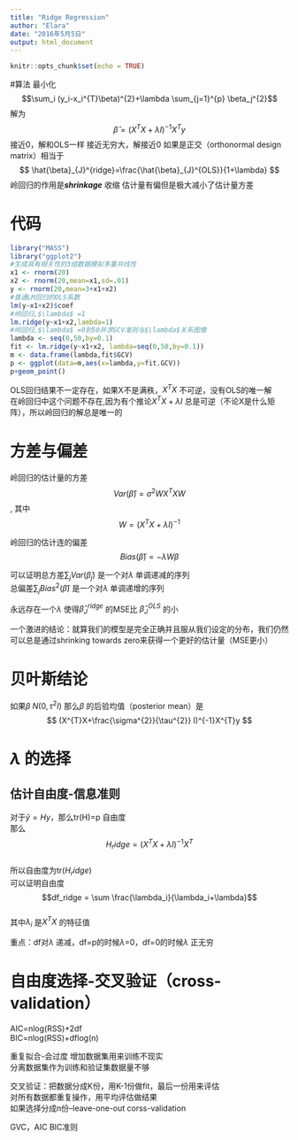```yaml
---
title: "Ridge Regression"
author: "Elara"
date: "2016年5月5日"
output: html_document
---
```


```r
knitr::opts_chunk$set(echo = TRUE)
```

#算法
最小化$$\sum_i (y_i-x_i^{T}\beta)^{2}+\lambda \sum_{j=1}^{p} \beta_j^{2}$$
解为$$\hat{\beta}=(X^{T}X+\lambda I)^{-1}X^{T}y$$
\lambda 接近0，解和OLS一样
\lambda 接近无穷大，解接近0
如果是正交（orthonormal design matrix）相当于
$$
\hat{\beta}_{J}^{ridge}=\frac{\hat{\beta}_{J}^{OLS}}{1+\lambda}
$$
岭回归的作用是***shrinkage*** 收缩
估计量有偏但是极大减小了估计量方差

# 代码
```r
library("MASS")
library("ggplot2")
#生成具有相关性的3组数据模拟多重共线性
x1 <- rnorm(20)
x2 <- rnorm(20,mean=x1,sd=.01)
y <- rnorm(20,mean=3+x1+x2)
#普通LM回归的OLS系数
lm(y~x1+x2)$coef
#岭回归,$\lambda$ =1
lm.ridge(y~x1+x2,lambda=1)
#岭回归,$\lambda$ =0到50并求GCV准则与$\lambda$关系图像
lambda <- seq(0,50,by=0.1)
fit <- lm.ridge(y~x1+x2, lambda=seq(0,50,by=0.1))
m <- data.frame(lambda,fit$GCV) 
p <- ggplot(data=m,aes(x=lambda,y=fit.GCV)) 
p+geom_point()
```     

OLS回归结果不一定存在，如果X不是满秩，$X^{T}X$ 不可逆，没有OLS的唯一解  
在岭回归中这个问题不存在,因为有个推论$X^{T}X+\lambda I$ 总是可逆（不论X是什么矩阵），所以岭回归的解总是唯一的

# 方差与偏差
岭回归的估计量的方差    
$$Var(\hat{\beta})=\sigma ^{2}WX^{T}XW$$ ,
其中
$$W=(X^{T}X+\lambda I)^{-1}$$

岭回归的估计连的偏差
$$Bias(\hat{\beta})=-\lambda W\beta$$

可以证明总方差$\sum_j Var(\hat{\beta}_{j})$ 是一个对$\lambda$ 单调递减的序列  
总偏差$\sum_j Bias^{2}(\hat{\beta})$ 是一个对$\lambda$ 单调递增的序列

永远存在一个$\lambda$ 使得$\hat{\beta}_{J}^{ridge}$ 的MSE比 $\hat{\beta}_{J}^{OLS}$ 的小

一个激进的结论：就算我们的模型是完全正确并且服从我们设定的分布，我们仍然可以总是通过shrinking towards zero来获得一个更好的估计量（MSE更小）

# 贝叶斯结论
如果$\beta ~N(0,\tau^{2}I)$ 那么$\beta$ 的后验均值（posterior mean）是
$$
(X^{T}X+\frac{\sigma^{2}}{\tau^{2}} I)^{-1}X^{T}y
$$

# $\lambda$ 的选择
## 估计自由度-信息准则
对于$\hat{y}=Hy$，那么tr(H)=p 自由度    
那么
$$H_ridge =(X^{T}X+\lambda I)^{-1}X^{T}$$       
所以自由度为tr($H_ridge$)       
可以证明自由度$$df_ridge = \sum \frac{\lambda_i}{\lambda_i+\lambda}$$   
其中$\lambda_i$ 是$X^{T}X$ 的特征值

重点：df对$\lambda$ 递减，df=p的时候$\lambda$=0，df=0的时候$\lambda$ 正无穷

# 自由度选择-交叉验证（cross-validation）
AIC=nlog(RSS)+2df       
BIC=nlog(RSS)+dflog(n)

重复拟合-会过度 
增加数据集用来训练不现实        
分离数据集作为训练和验证集数据量不够

交叉验证：把数据分成K份，用K-1份做fit，最后一份用来评估    
对所有数据都重复操作，用平均评估做结果  
如果选择分成n份--leave-one-out corss-validation 

GVC，AIC BIC准则






